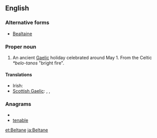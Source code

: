 ==English==
{{wikipedia}}

===Alternative forms===
* [[Bealtaine]]

===Proper noun===
{{en-proper noun}}

# An ancient [[Gaels|Gaelic]] holiday celebrated around May 1. From the Celtic ''*belo-tanos'' "bright fire".

====Translations====
{{trans-top|Gaelic holiday}}
* Irish: {{t-|ga|Lá Bealtaine|m|xs=Irish}}
* [[Scottish Gaelic]]: {{t-|gd|Là Bealltainn|m|xs=Scottish Gaelic}}, {{t-|gd|Là Buidhe Bealltainn|m|xs=Scottish Gaelic}}, {{t|gd|Bealltainn|f}}
{{trans-mid}}
{{trans-bottom}}

===Anagrams===
* {{alphagram|abeelnt}}
* [[tenable#English|tenable]]

[[et:Beltane]]
[[ja:Beltane]]